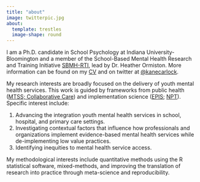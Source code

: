 ```yaml
---
title: "about"
image: twitterpic.jpg
about: 
  template: trestles
  image-shape: round
---
```

:::{.column-body-outset}
I am a Ph.D. candidate in School Psychology at Indiana University-Bloomington and a member of the School-Based Mental Health Research and Training Initiative [SBMH-RTI](https://www.sbmhinitiative.com), lead by Dr. Heather Ormiston. More information can be found on my [CV](https://www.kanecarlock.com/cv.html) and on twitter at [@kanecarlock](https://twitter.com/kanecarlock). 

My research interests are broadly focused on the delivery of youth mental health services. This work is guided by frameworks from public health ([MTSS; Collaborative Care](https://www.ncbi.nlm.nih.gov/pmc/articles/PMC5383210/)) and implementation science ([EPIS](https://episframework.com/); [NPT](https://implementationscience.biomedcentral.com/articles/10.1186/s13012-022-01191-x)). Specific interest include: 

1) Advancing the integration youth mental health services in school, hospital, and primary care settings.
2) Investigating contextual factors that influence how professionals and organizations implement evidence-based mental health services while de-implementing low value practices. 
3) Identifying inequities to mental health service access. 

My methodological interests include quantitative methods using the R statistical software, mixed-methods, and improving the translation of research into practice through meta-science and reproducibility.
:::

